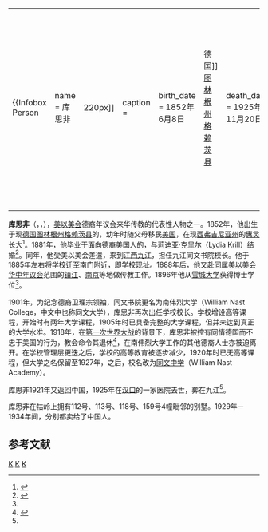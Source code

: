 {|align="right" 
|{{Infobox Person
  | name        = 库思非
  | image       = [[File:Carl_Frederick_Kupfer.jpg|220px]]
  | caption     = 
  | birth_date  = 1852年6月8日
  | birth_place = [[德国|德国]][[图林根州|图林根州]][[格赖茨县|格赖茨县]]
  | death_date  = 1925年11月20日
  | death_place = [[中国|中国]][[汉口|汉口]]
  | occupation  = [[美以美会|美以美会]]传教士<br />[[九江同文中学|九江同文中学]]校长
  | parents     = 
  }}
|-
|}
'''库思非'''（{{lang-en|'''Carl Frederick Kupfer'''}}，{{lang-de|'''Karl Friedrich Kupfer'''}}，{{bd|1852年|6月8日|1925年|11月20日|}}），[[美以美会|美以美会]]德裔年议会来华传教的代表性人物之一。1852年，他出生于现[[德国|德国]][[图林根州|图林根州]][[格赖茨县|格赖茨县]]的{{link-de|卡岑多夫|Katzendorf (Wüstung)}}，幼年时随父母移民[[美国|美国]]，在现[[西弗吉尼亚州|西弗吉尼亚州]]的[[惠灵_(西弗吉尼亚州)|惠灵]]长大<ref name="Reimers2002">{{cite journal|author=Hans Jakob Reimers|title=Lebensaufgabe im Reich der Mitte|year=2002|journal=unterwegs|issue=18}}</ref>。1881年，他毕业于面向德裔美国人的{{link-en|华莱士学院|German Wallace College}}，与莉迪亚·克里尔（Lydia Krill）结婚<ref name="Price1916">{{cite book|author=Carl Fowler Price|title=Who's who in American Methodism|url=https://archive.org/details/whoswhoinameric00pricgoog|year=1916|publisher=E. B. Treat|page=[https://archive.org/details/whoswhoinameric00pricgoog/page/n133 123]}}</ref>。同年，他受美以美会差遣，来到[[江西|江西]][[九江|九江]]，担任九江同文书院校长。他于1885年左右将学校迁至南门附近，即学校现址。1888年后，他又赴同属[[美以美会差会#华中年议会（CENTRAL_CHINA_CONFERENCE）|美以美会华中年议会]]范围的[[镇江|镇江]]、[[南京|南京]]等地做传教工作。1896年他从[[雪城大学|雪城大学]]获得博士学位<ref name="Price1916"></ref>。

1901年，为纪念德裔卫理宗领袖{{link-en|南伟烈|William Nast (Methodist)}}，同文书院更名为南伟烈大学（William Nast College，中文中也称同文大学），库思非再次出任学校校长。学校增设高等课程，开始时有两年大学课程，1905年时已具备完整的大学课程，但并未达到真正的大学水准。1918年，在[[第一次世界大战|第一次世界大战]]的背景下，库思非被控有同情德国而不忠于美国的行为，教会命令其退休<ref>{{cite book|author=John Tremayne Copplestone|title=History of Methodist missions|volume=IV|year=1973|publisher=The Board of Global Ministries of the United Methodist Church |pages=714–721}}</ref>，在南伟烈大学工作的其他德裔人士亦被迫离开。在学校管理层更迭之后，学校的高等教育被逐步减少，1920年时已无高等课程，但大学之名保留至1927年，之后，校名改为[[九江同文中学|同文中学]]（William Nast Academy）。

库思非1921年又返回中国，1925年在[[汉口|汉口]]的一家医院去世，葬在九江<ref name="Reimers2002"></ref>。

库思非在牯岭上拥有112号、113号、118号、159号4幢毗邻的别墅。1929年－1934年间，分别都卖给了中国人{{来源请求}}。

== 参考文献 ==
{{Reflist}}

[[Category:在华基督教传教士|K]]
[[Category:美國傳教士|K]]
[[Category:美以美会在华传教士|K]]